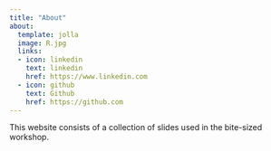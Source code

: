 ```yaml
---
title: "About"
about:
  template: jolla
  image: R.jpg
  links:
  - icon: linkedin
    text: linkedin
    href: https://www.linkedin.com
  - icon: github
    text: Github
    href: https://github.com
---
```


This website consists of a collection of slides used in the bite-sized workshop.

